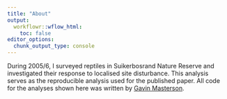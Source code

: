 ```yaml
---
title: "About"
output:
  workflowr::wflow_html:
    toc: false
editor_options:
  chunk_output_type: console
---
```


During 2005/6, I surveyed reptiles in Suikerbosrand Nature Reserve and investigated their response to localised site disturbance.
This analysis serves as the reproducible analysis used for the published paper.
All code for the analyses shown here was written by [Gavin Masterson](https://gavinmasterson.netlify.app/).

